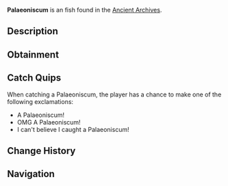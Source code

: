 {{FishInfobox
|image          = Palaeoniscum.png
|rarity         = Unusual
|sea            = First Sea
|location       = [[Ancient Archives]]
|sublocation    = 
|sources        = Fishing Rod
|radar_location = 
|xp             = 35
|weather        = Clear
|time           = Night
|season         = Spring, Autumn
|bait           = Fish Head
|base_weight    = 70
|base_value     = 125
|weight_range   = 67.5
|base_chance    = 40
|base_resil     = 70
}}
'''Palaeoniscum''' is an {{Rarity|Unusual}} fish found in the [[Ancient Archives]].

== Description ==
{{Description|Palaeoniscum is an ancient ray-finned fish from the Early Permian period, approximately 290 million years ago. Known for its robust ganoid scales and streamlined body, it represents early actinopterygian evolution, the ancestor of most modern fish.|Bestiary Entry}}

== Obtainment ==
{{Description|Found within the Ancient Isle's waterfall.|Bestiary Hint}}
{{Fish Availability|
Ancient Archives
|top_rods      = 
Krampus's Rod\407825.22\373723.43;
Magma Rod\394096.53\361142.71;
Free Spirit Rod\373228.68\233240.37;
Leviathan's Fang Rod\372989.33\256871.91;
Fast Rod\364872.65\419305.71;
Flimsy Rod\304531.79\341364.3;
Training Rod\311375.04\308256.88;
Buddy Bond Rod\267384.98\372955.85;
Fischer's Rod\324048.17\372390.88;
Trident Rod\362061.78\187058.22;
No-Life Rod\328240.88\265643.33;
Depthseeker Rod\309688.6\205785.43;
Avalanche Rod\306639.25\184502.22;
Verdant Shear Rod\304949.71\225311.9;
Challenger's Rod\303835.48\261851.5;
Blazebringer Rod\302595.3\239405.64;
Seraphic Rod\301318.25\263591.75;
Zeus Rod\299398.14\224691.78;
Rod Of The Forgotten Fang\297601.06\240718.03;
Ethereal Prism Rod\295463.75\261925.56;
Astralhook Rod\295082.86\268508.19;
Rod Of The Depths\293361.37\218669.3;
Volcanic Rod\292354.47\170516.84;
Rod Of The Exalted One\290943.74\205392.75;
Steady Rod\119415.82\63228.58
|recommended   = Trident Rod
}}

== Catch Quips ==
When catching a Palaeoniscum, the player has a chance to make one of the following exclamations:
* A Palaeoniscum!
* OMG A Palaeoniscum!
* I can't believe I caught a Palaeoniscum!

== Change History ==
{{Change History|{{subst:Current Version}}}}

== Navigation ==
{{Fish Navbox|Ancient Archives}}